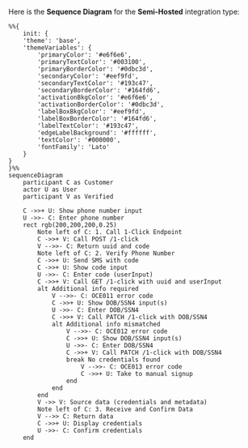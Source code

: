 Here is the **Sequence Diagram** for the **Semi-Hosted** integration type:

```mermaid
%%{
    init: {
    'theme': 'base',
    'themeVariables': {
        'primaryColor': '#e6f6e6',
        'primaryTextColor': '#003100',
        'primaryBorderColor': '#0dbc3d',
        'secondaryColor': '#eef9fd',
        'secondaryTextColor': '#193c47',
        'secondaryBorderColor': '#164fd6',
        'activationBkgColor': '#e6f6e6',
        'activationBorderColor': '#0dbc3d',
        'labelBoxBkgColor': '#eef9fd',
        'labelBoxBorderColor': '#164fd6',
        'labelTextColor': '#193c47',
        'edgeLabelBackground': '#ffffff',
        'textColor': '#000000',
        'fontFamily': 'Lato'
    }
}
}%%
sequenceDiagram
    participant C as Customer
    actor U as User
    participant V as Verified

    C ->>+ U: Show phone number input
    U ->>- C: Enter phone number
    rect rgb(200,200,200,0.25)
        Note left of C: 1. Call 1-Click Endpoint
        C ->>+ V: Call POST /1-click
        V -->>- C: Return uuid and code
        Note left of C: 2. Verify Phone Number
        C ->>+ U: Send SMS with code
        C ->>+ U: Show code input
        U ->>- C: Enter code (userInput)
        C ->>+ V: Call GET /1-click with uuid and userInput
        alt Additional info required
            V -->>- C: OCE011 error code
            C ->>+ U: Show DOB/SSN4 input(s)
            U ->>- C: Enter DOB/SSN4
            C ->>+ V: Call PATCH /1-click with DOB/SSN4
            alt Additional info mismatched
                V -->>- C: OCE012 error code
                C ->>+ U: Show DOB/SSN4 input(s)
                U ->>- C: Enter DOB/SSN4
                C ->>+ V: Call PATCH /1-click with DOB/SSN4
                break No credentials found
                    V -->>- C: OCE013 error code
                    C ->>+ U: Take to manual signup
                end
            end
        end
        V ->> V: Source data (credentials and metadata)
        Note left of C: 3. Receive and Confirm Data
        V -->> C: Return data
        C ->>+ U: Display credentials
        U ->>- C: Confirm credentials
    end
```
<br />